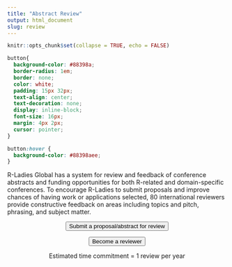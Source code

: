 ```yaml
---
title: "Abstract Review"
output: html_document
slug: review
---
```



```r
knitr::opts_chunk$set(collapse = TRUE, echo = FALSE)
```

```css
button{
  background-color: #88398a;
  border-radius: 1em;
  border: none;
  color: white;
  padding: 15px 32px;
  text-align: center;
  text-decoration: none;
  display: inline-block;
  font-size: 16px;
  margin: 4px 2px;
  cursor: pointer;
}

button:hover {
  background-color: #88398aee;
}
```

R-Ladies Global has a system for review and feedback of conference abstracts and funding opportunities for both R-related and domain-specific conferences. 
To encourage R-Ladies to submit proposals and improve chances of having work or applications selected, 80 international reviewers provide constructive feedback on areas including topics and pitch, phrasing, and subject matter. 

<center>
<a href='https://docs.google.com/forms/d/e/1FAIpQLSck8FBjNWjziI8pPIoCBlf5J4oQ_6pzeUdbQ1HjYfJ2bNDwDw/viewform?usp=send_form' target="_blank"><button>Submit a proposal/abstract for review</button></a>


<a href='https://docs.google.com/forms/d/e/1FAIpQLSdj44iOqfg6cyhRH57YjQuI-OjbksDmY5LHfsqGSXZrhOONTw/viewform' target="_blank"><button>Become a reviewer</button></a>

Estimated time commitment = 1 review per year
</center>
